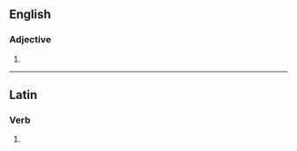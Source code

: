 ==English==

===Adjective===
{{head|en|comparative adjective}}

# {{en-comparative of|adverse}}

----

==Latin==

===Verb===
{{la-verb-form|adverser}}

# {{inflection of|la|adversor||1|s|pres|actv|subj}}